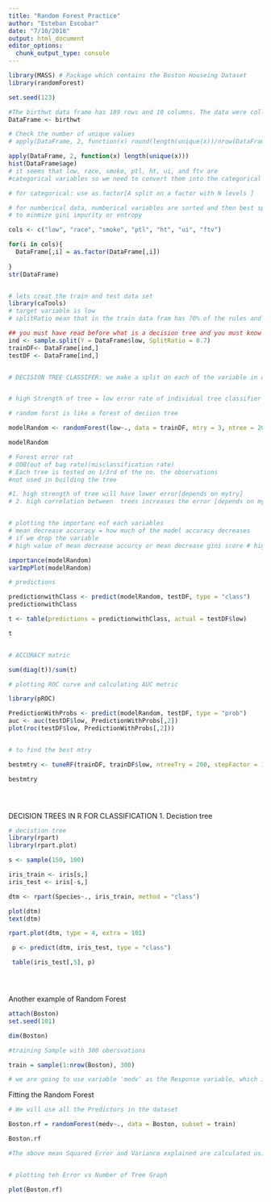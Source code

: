 ```yaml
---
title: "Random Forest Practice"
author: "Esteban Escobar"
date: "7/10/2018"
output: html_document
editor_options: 
  chunk_output_type: console
---
```


```r
library(MASS) # Package which contains the Boston Houseing Dataset 
library(randomForest)

set.seed(123)

#The birthwt data frame has 189 rows and 10 columns. The data were collected at Baystate Medical Center, Springfield, Mass during 1986.
DataFrame <- birthwt

# Check the number of unique values 
# apply(DataFrame, 2, function(x) round(length(unique(x))/nrow(DataFrame)))

apply(DataFrame, 2, function(x) length(unique(x)))
hist(DataFrame$age)
# it seems that low, race, smoke, ptl, ht, ui, and ftv are 
#categorical variables so we need to convert them into the categorical 

# for categorical: use as.factor[A split on a factor with N levels ]

# for numberical data, numberical variables are sorted and then best split 
# to minmize gini impurity or entropy 

cols <- c("low", "race", "smoke", "ptl", "ht", "ui", "ftv")

for(i in cols){
  DataFrame[,i] = as.factor(DataFrame[,i])
  
}
str(DataFrame)


# lets creat the train and test data set 
library(caTools)
# target variable is low 
# splitRatio mean that in the train data fram has 70% of the rules and test data has 30% of those so you can see here train data frame 132 observation goes to the fram data and 57 observation goes thorught the testing 

## you must have read before what is a decision tree and you must know before really random forest who you should go to of the some basis of decision tree classifier 
ind <- sample.split(Y = DataFrame$low, SplitRatio = 0.7)
trainDF<- DataFrame[ind,]
testDF <- DataFrame[ind,]


# DECISION TREE CLASSIFER: we make a split on each of the variable in order to predict the target value and again it also treats random factor variable categorical data a numerical data differently a numberical  


# high Strength of tree = low error rate of individual tree classifier 

# random forst is like a forest of deciion tree  

modelRandom <- randomForest(low~., data = trainDF, mtry = 3, ntree = 20)

modelRandom

# Forest error rat 
# OOB(out of bag rate)(misclassification rate)
# Each tree is tested on 1/3rd of the no. the observations 
#not used in building the tree

#1. high strength of tree will have lower error[depends on mytry]
# 2. high correlation between  trees increases the error [depends on mytry]


# plotting the importanc eof each variables 
# mean decrease accuracy = how much of the model accuracy decreases 
# if we drop the variable 
# high value of mean decrease accurcy or mean decrease gini score # higher the imporatn of the variable in the model 

importance(modelRandom)
varImpPlot(modelRandom)

# predictions 

predictionwithClass <- predict(modelRandom, testDF, type = "class")
predictionwithClass

t <- table(predictions = predictionwithClass, actual = testDF$low)

t


# ACCURACY matric 

sum(diag(t))/sum(t)

# plotting ROC curve and calculating AUC metric 

library(pROC)

PredictionWithProbs <- predict(modelRandom, testDF, type = "prob")
auc <- auc(testDF$low, PredictionWithProbs[,2])
plot(roc(testDF$low, PredictionWithProbs[,2]))


# to find the best mtry 

bestmtry <- tuneRF(trainDF, trainDF$low, ntreeTry = 200, stepFactor = 1.2, improve = 0.01, trace = T, plot = T)

bestmtry





```


DECISION TREES IN R FOR CLASSIFICATION 
1. Decistion tree 

```r
# decistion tree 
library(rpart)
library(rpart.plot) 

s <- sample(150, 100)

iris_train <- iris[s,]
iris_test <- iris[-s,]

dtm <- rpart(Species~., iris_train, method = "class")

plot(dtm)
text(dtm)

rpart.plot(dtm, type = 4, extra = 101)

 p <- predict(dtm, iris_test, type = "class")

 table(iris_test[,5], p)





```

Another example of Random Forest 
```r
attach(Boston)
set.seed(101)

dim(Boston)

#training Sample with 300 obersvations 

train = sample(1:nrow(Boston), 300)

# we are going to use variable 'medv' as the Response variable, which is the Meian Housing Value. We will fit 500 Trees (medv is one of the things in Boston)


```
Fitting the Random Forest 

```r
# We will use all the Predictors in the dataset

Boston.rf = randomForest(medv~., data = Boston, subset = train)

Boston.rf

#The above mean Squared Error and Variance explained are calculated using Out of Bag Error Estimation. In this (number) of Training Data is used for training and the remaining (number) is used to Validate the Trees. Also, the number of variables randomly selected at each split is 4


# plotting teh Error vs Number of Tree Graph 

plot(Boston.rf)




```

